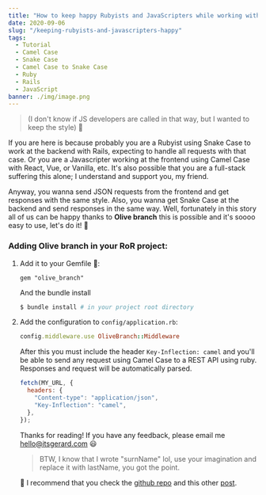 ```yaml
---
title: "How to keep happy Rubyists and JavaScripters while working with REST APIs 🐫🐍"
date: 2020-09-06
slug: "/keeping-rubyists-and-javascripters-happy"
tags:
  - Tutorial
  - Camel Case
  - Snake Case
  - Camel Case to Snake Case
  - Ruby
  - Rails
  - JavaScript
banner: ./img/image.png
---
```



> (I don't know if JS developers are called in that way, but I wanted to keep the style) 👀

If you are here is because probably you are a Rubyist using Snake Case to work at the backend with Rails, expecting to handle all requests with that case. Or you are a Javascripter working at the frontend using Camel Case with React, Vue, or Vanilla, etc. It's also possible that you are a full-stack suffering this alone; I understand and support you, my friend.

Anyway, you wanna send JSON requests from the frontend and get responses with the same style. Also, you wanna get Snake Case at the backend and send responses in the same way. Well, fortunately in this story all of us can be happy thanks to **Olive branch** this is possible and it's soooo easy to use, let's do it! 👐

### Adding Olive branch in your RoR project:

1. Add it to your Gemfile 💎:

   ```:title=.Gemfile
   gem "olive_branch"
   ```

   And the bundle install

   ```bash
   $ bundle install # in your project root directory
   ```

2. Add the configuration to `config/application.rb`:

   ```:title=config/application.rb
   config.middleware.use OliveBranch::Middleware
   ```

   After this you must include the header `Key-Inflection: camel` and you'll be able to send any request using Camel Case to a REST API using ruby. Responses and request will be automatically parsed.

   ```js {4}
   fetch(MY_URL, {
     headers: {
       "Content-type": "application/json",
       "Key-Inflection": "camel",
     },
   });
   ```

   Thanks for reading! If you have any feedback, please email me <hello@itsgerard.com> 😃
   > BTW, I know that I wrote "surnName" lol, use your imagination and replace it with lastName, you got the point.

   📌 I recommend that you check the [github repo](https://github.com/vigetlabs/olive_branch) and this other [post](https://www.viget.com/articles/introducing-olivebranch/).
